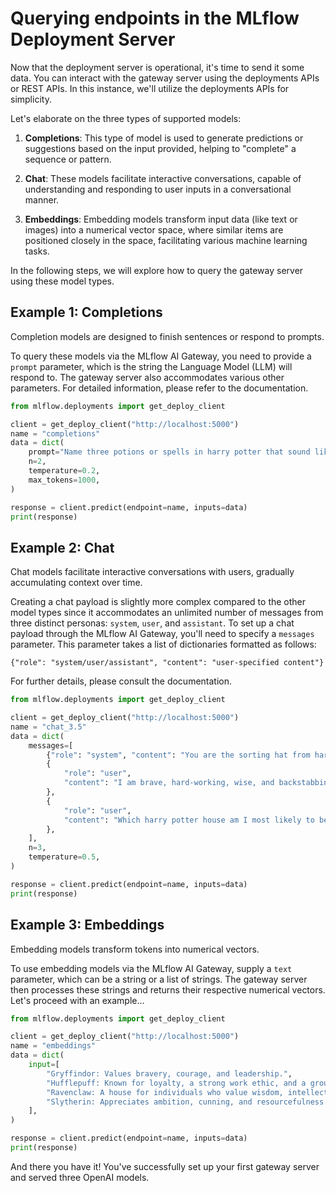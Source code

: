 # Querying endpoints in the MLflow Deployment Server

Now that the deployment server is operational, it's time to send it some data. You can interact with the
gateway server using the deployments APIs or REST APIs. In this instance, we'll utilize the deployments APIs for simplicity.

Let's elaborate on the three types of supported models:

1. **Completions**: This type of model is used to generate predictions or suggestions based on the
   input provided, helping to "complete" a sequence or pattern.

2. **Chat**: These models facilitate interactive conversations, capable of understanding and responding
   to user inputs in a conversational manner.

3. **Embeddings**: Embedding models transform input data (like text or images) into a numerical vector
   space, where similar items are positioned closely in the space, facilitating various machine learning tasks.

In the following steps, we will explore how to query the gateway server using these model types.

## Example 1: Completions

Completion models are designed to finish sentences or respond to prompts.

To query these models via the MLflow AI Gateway, you need to provide a `prompt` parameter,
which is the string the Language Model (LLM) will respond to. The gateway server also accommodates
various other parameters. For detailed information, please refer to the documentation.

```python
from mlflow.deployments import get_deploy_client

client = get_deploy_client("http://localhost:5000")
name = "completions"
data = dict(
    prompt="Name three potions or spells in harry potter that sound like an insult. Only show the names.",
    n=2,
    temperature=0.2,
    max_tokens=1000,
)

response = client.predict(endpoint=name, inputs=data)
print(response)
```

## Example 2: Chat

Chat models facilitate interactive conversations with users, gradually accumulating context over time.

Creating a chat payload is slightly more complex compared to the other model types since it accommodates an
unlimited number of messages from three distinct personas: `system`, `user`, and `assistant`. To set up
a chat payload through the MLflow AI Gateway, you'll need to specify a `messages` parameter. This parameter
takes a list of dictionaries formatted as follows:

`{"role": "system/user/assistant", "content": "user-specified content"}`

For further details, please consult the documentation.

```python
from mlflow.deployments import get_deploy_client

client = get_deploy_client("http://localhost:5000")
name = "chat_3.5"
data = dict(
    messages=[
        {"role": "system", "content": "You are the sorting hat from harry potter."},
        {
            "role": "user",
            "content": "I am brave, hard-working, wise, and backstabbing.",
        },
        {
            "role": "user",
            "content": "Which harry potter house am I most likely to belong to?",
        },
    ],
    n=3,
    temperature=0.5,
)

response = client.predict(endpoint=name, inputs=data)
print(response)
```

## Example 3: Embeddings

Embedding models transform tokens into numerical vectors.

To use embedding models via the MLflow AI Gateway, supply a `text` parameter, which can be a
string or a list of strings. The gateway server then processes these strings and returns their
respective numerical vectors. Let's proceed with an example...

```python
from mlflow.deployments import get_deploy_client

client = get_deploy_client("http://localhost:5000")
name = "embeddings"
data = dict(
    input=[
        "Gryffindor: Values bravery, courage, and leadership.",
        "Hufflepuff: Known for loyalty, a strong work ethic, and a grounded nature.",
        "Ravenclaw: A house for individuals who value wisdom, intellect, and curiosity.",
        "Slytherin: Appreciates ambition, cunning, and resourcefulness.",
    ],
)

response = client.predict(endpoint=name, inputs=data)
print(response)
```

And there you have it! You've successfully set up your first gateway server and served three OpenAI models.
